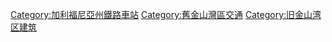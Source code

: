 [[Category:加利福尼亞州鐵路車站|Category:加利福尼亞州鐵路車站]]
[[Category:舊金山灣區交通|Category:舊金山灣區交通]]
[[Category:旧金山湾区建筑|Category:旧金山湾区建筑]]